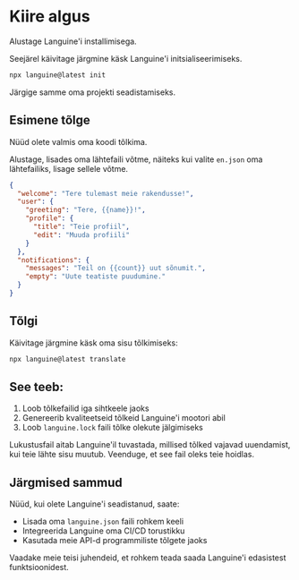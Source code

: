 # Kiire algus

Alustage Languine'i installimisega.

Seejärel käivitage järgmine käsk Languine'i initsialiseerimiseks.

```bash title="Terminal"
npx languine@latest init
```

Järgige samme oma projekti seadistamiseks.

## Esimene tõlge

Nüüd olete valmis oma koodi tõlkima.

Alustage, lisades oma lähtefaili võtme, näiteks kui valite `en.json` oma lähtefailiks, lisage sellele võtme.

```json title="src/locales/en.json"
{
  "welcome": "Tere tulemast meie rakendusse!",
  "user": {
    "greeting": "Tere, {{name}}!",
    "profile": {
      "title": "Teie profiil",
      "edit": "Muuda profiili"
    }
  },
  "notifications": {
    "messages": "Teil on {{count}} uut sõnumit.",
    "empty": "Uute teatiste puudumine."
  }
}

```


## Tõlgi

Käivitage järgmine käsk oma sisu tõlkimiseks:

```bash title="Terminal"
npx languine@latest translate
```

## See teeb:
1. Loob tõlkefailid iga sihtkeele jaoks
2. Genereerib kvaliteetseid tõlkeid Languine'i mootori abil
3. Loob `languine.lock` faili tõlke olekute jälgimiseks

Lukustusfail aitab Languine'il tuvastada, millised tõlked vajavad uuendamist, kui teie lähte sisu muutub. Veenduge, et see fail oleks teie hoidlas.

## Järgmised sammud

Nüüd, kui olete Languine'i seadistanud, saate:
- Lisada oma `languine.json` faili rohkem keeli
- Integreerida Languine oma CI/CD torustikku
- Kasutada meie API-d programmiliste tõlgete jaoks

Vaadake meie teisi juhendeid, et rohkem teada saada Languine'i edasistest funktsioonidest.